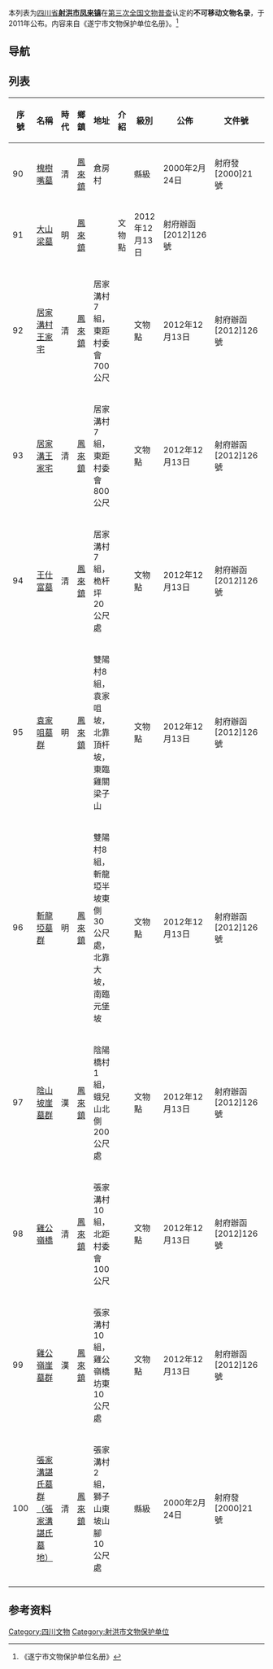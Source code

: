 本列表为[[四川省|四川省]]'''[[射洪市|射洪市]][[凤来镇|凤来镇]]'''在[[第三次全国文物普查|第三次全国文物普查]]认定的'''不可移动文物名录'''，于2011年公布。内容来自《遂宁市文物保护单位名册》。<ref>《遂宁市文物保护单位名册》</ref>
==导航==
{{射洪市不可移动文物|state=expanded}}
== 列表 ==
{|style="width:99.9%" border="1" class="wikitable sortable"
|-
!width=5%| 序號 
!width=10%| 名稱
!width=5%| 時代
!width=5%| 鄉鎮
!width=10%| 地址
!width=50%| 介紹
!width=5%| 級別
!width=5%| 公佈
!width=5%| 文件號
!width=5%| 批次
!width=5%| 類別
|-
|-
|90||[[槐樹嘴墓|槐樹嘴墓]]||清||[[鳳來鎮|鳳來鎮]]||倉房村||||縣級||2000年2月24日||射府發[2000]21號||||古墓葬
|-
|91||[[大山梁墓|大山梁墓]]||明||[[鳳來鎮|鳳來鎮]]||||文物點||2012年12月13日||射府辦函[2012]126號||||古墓葬
|-
|92||[[居家溝村王家宅|居家溝村王家宅]]||清||[[鳳來鎮|鳳來鎮]]||居家溝村7組，東距村委會700公尺||||文物點||2012年12月13日||射府辦函[2012]126號||||古建築
|-
|93||[[居家溝王家宅|居家溝王家宅]]||清||[[鳳來鎮|鳳來鎮]]||居家溝村7組，東距村委會800公尺||||文物點||2012年12月13日||射府辦函[2012]126號||||古建築
|-
|94||[[王仕富墓|王仕富墓]]||清||[[鳳來鎮|鳳來鎮]]||居家溝村7組，桅杆坪20公尺處||||文物點||2012年12月13日||射府辦函[2012]126號||||古墓葬
|-
|95||[[袁家咀墓群|袁家咀墓群]]||明||[[鳳來鎮|鳳來鎮]]||雙陽村8組，袁家咀坡，北靠頂杆坡，東臨雞關梁子山||||文物點||2012年12月13日||射府辦函[2012]126號||||古墓葬
|-
|96||[[斬龍埡墓群|斬龍埡墓群]]||明||[[鳳來鎮|鳳來鎮]]||雙陽村8組，斬龍埡半坡東側30公尺處，北靠大坡，南臨元堡坡||||文物點||2012年12月13日||射府辦函[2012]126號||||古墓葬
|-
|97||[[陰山坡崖墓群|陰山坡崖墓群]]||漢||[[鳳來鎮|鳳來鎮]]||陰陽橋村1組，蛾兒山北側200公尺處||||文物點||2012年12月13日||射府辦函[2012]126號||||古墓葬
|-
|98||[[雞公嶺橋|雞公嶺橋]]||清||[[鳳來鎮|鳳來鎮]]||張家溝村10組，北距村委會100公尺||||文物點||2012年12月13日||射府辦函[2012]126號||||古建築
|-
|99||[[雞公嶺崖墓群|雞公嶺崖墓群]]||漢||[[鳳來鎮|鳳來鎮]]||張家溝村10組，雞公嶺橋坊東10公尺處||||文物點||2012年12月13日||射府辦函[2012]126號||||古墓葬
|-
|100||[[張家溝諶氏墓群（張家溝諶氏墓地）|張家溝諶氏墓群（張家溝諶氏墓地）]]||清||[[鳳來鎮|鳳來鎮]]||張家溝村2組，獅子山東坡山腳10公尺處||||縣級||2000年2月24日||射府發[2000]21號||||古墓葬
|-
|}
== 参考资料 ==
{{reflist}}
[[Category:四川文物|Category:四川文物]]
[[Category:射洪市文物保护单位|Category:射洪市文物保护单位]]